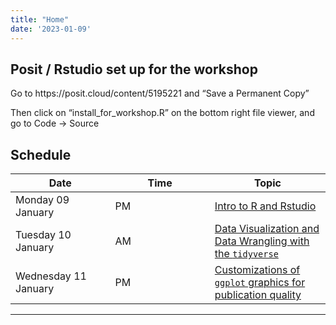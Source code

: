 ```yaml
---
title: "Home"
date: '2023-01-09'
---
```


## Posit / Rstudio set up for the workshop

Go to https://posit.cloud/content/5195221 and "Save a Permanent Copy"

Then click on "install_for_workshop.R" on the bottom right file viewer, and go to Code -> Source


## Schedule 


| Date | Time | Topic |
| ------ | ------ | ------- |
| Monday 09 January  |PM | [Intro to R and Rstudio](/modules/intro-to-r) |
| Tuesday 10 January | AM | [Data Visualization and Data Wrangling with the `tidyverse`](/modules/data-wrangling-module/)  |
| Wednesday 11 January | PM | [Customizations of `ggplot` graphics for publication quality](/modules/figure-customization-module) |

------
